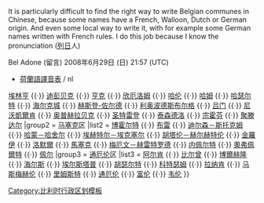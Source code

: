 <noinclude>
It is particularly difficult to find the right way to write Belgian communes in Chinese, because some names have a French, Walloon, Dutch or German origin. And even some local way to write it, with for example some German names written with French rules.  I do this job because I know the pronunciation ([[列日]]人)

Bel Adone (留言) 2008年6月29日 (日) 21:57 (UTC)

*[[Template:荷蘭語譯音表|荷蘭語譯音表]]  / nl

</noinclude>
{{navbox
|title  = {{BEL}}[[林堡省 (比利时)|林堡省]][[市镇 (比利时)|市镇]]
|name   = 比利时林堡省市镇
|group1 = [[哈瑟尔特]]区
|list1  = [[阿斯]] {{·}} [[埃林亨]] {{·}} [[迪彭贝克]] {{·}} [[亨克]] {{·}} [[欣厄洛姆]] {{·}} [[哈伦]] {{·}} [[哈姆 (比利時林堡省)|哈姆]] {{·}} [[哈瑟尔特]] {{·}} [[海尔克城]] {{·}} [[赫斯登-佐尔德]] {{·}} [[利奥波德斯布尔格]] {{·}} [[吕门]] {{·}} [[尼沃凱爾肯]] {{·}} [[奥普赫拉贝克]] {{·}} [[圣特雷登]] {{·}} [[泰森德洛]] {{·}} [[宗霍芬]] {{·}} [[聚滕达尔]] 
|group2 = [[马塞克]]区
|list2  = [[博霍尔特 (比利时)|博霍尔特]] {{·}} [[布雷]] {{·}} [[迪尔森－斯托克姆]] {{·}} [[哈蒙－哈舍尔]] {{·}} [[埃赫特尔－埃克塞尔]] {{·}} [[胡塔伦－赫尔赫特伦]] {{·}} [[金羅伊]] {{·}} [[洛默爾]] {{·}} [[馬塞克]] {{·}} [[梅厄文－赫雷特罗德]] {{·}} [[内佩尔特]] {{·}} [[奧弗佩爾特]] {{·}} [[佩尔]] 
|group3 = [[通厄伦]]区
|list3  = [[阿尔肯]] {{·}} [[比尔曾]] {{·}} [[博爾赫隆]] {{·}} [[海尔斯]] {{·}} [[埃尔斯塔普]] {{·}} [[胡瑟尔特]] {{·}} [[科特瑟姆]] {{·}} [[拉纳肯]] {{·}} [[马斯梅赫伦]] {{·}} [[里姆斯特]] {{·}} [[通厄伦]] {{·}} [[富伦]] {{·}} [[韦伦]] 
}}<noinclude>
[[Category:比利时行政区划模板]]
</noinclude>